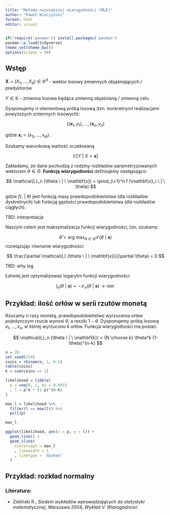 ```yaml
---
title: "Metoda największej wiarygodności (MLE)"
author: "Paweł Wieczyński"
format: html
editor: visual
---
```


```r
if(!require('pacman')) install.packages('pacman')
pacman::p_load(tidyverse)
theme_set(theme_bw())
options(scipen = 99)
```

## Wstęp

$\mathbf{X} = (X_1, \dots, X_d) \in \mathbb{R}^d$ - wektor losowy zmiennych objaśniających / predyktorów

$Y \in \mathbb{R}$ - zmienna losowa będąca zmienną objaśnianą / zmienną celu

Dysponujemy $n$-elementową próbą losową (tzn. konkretnymi realizacjami powyższych zmiennych losowych):

$$
\lbrace (\mathbf{x}_1, y_1), \dots, (\mathbf{x}_n, y_n)
$$

gdzie $\mathbf{x}_i = (x_{1i}, \dots, x_{di})$ .

Szukamy warunkową wartość oczekiwaną

$$
\mathbb{E} \left[Y \ | \ X = \mathbf{x} \right]
$$

Zakładamy, że dane pochodzą z rodziny rozkładów parametryzowanych wektorem $\theta \in \Theta$. **Funkcję wiarygodności** definiujemy następująco:

$$
\mathcal{L}_n (\theta \ | \ \mathbf{x}) = \prod_{i=1}^n f (\mathbf{x}_i \ | \ \theta)
$$

gdzie $f (. \ | \ \theta)$ jest funkcją masy prawdopodobieństwa (dla rozkładów dyskretnych) lub funkcją gęstości prawdopodobieństwa (dla rozkładów ciągłych).

TBD: interpretacja

Naszym celem jest maksymalizacja funkcji wiarygodności, tzn. szukamy:

$$ \hat{\theta} = \arg\!\max_{\theta \in \Theta} \mathcal{L} (\theta \ | \ \mathbf{x}) $$ rozwiązując równanie wiarygodności:

$$
\frac{\partial \mathcal{L} (\theta \ | \ \mathbf{x})}{\partial \theta} = 0
$$

TBD: why log

Łatwiej jest optymalizować logarytm funkcji wiarygodności:

$$
l_n (\theta \ | \ \mathbf{x}) = -\mathcal{L}_n (\theta \ | \ \mathbf{x}) \longrightarrow \min
$$

## Przykład: ilość orłów w serii rzutów monetą

Rzucamy $n$ razy monetą, prawdopodobieństwo wyrzucenia orław pojedynczym rzucie wynosi $\theta$, a reszki $1-\theta$. Dysponujemy próbą losową $x_1, \dots, x_n$, w której wyrzucono $k$ orłów. Funkcja wiarygodności ma postać:

$$
\mathcal{L}_n (\theta \ | \ \mathbf{k}) = {N \choose k} \theta^k (1-\theta)^{n-k}
$$

```r
n = 20
set.seed(234)
coins = rbinom(n, 1, 0.5)
table(coins)
k = sum(coins == 1)
```

```r
likelihood = tibble(
  p = seq(0, 1, by = 0.001)
  , l = p^k * (1-p)^(n-k)
)

max_l = likelihood %>%
  filter(l == max(l)) %>%
  pull(p)

max_l

ggplot(likelihood, aes(x = p, y = l)) + 
  geom_line() +
  geom_vline(
    xintercept = max_l
    , linewidth = 1
    , linetype = 'dashed'
  )
```

## Przykład: rozkład normalny

### Literatura:

-   Zieliński R., *Siedem wykładów wprowadzających do statystyki matematycznej*, Warszawa 2004, *Wykład V. Wiarogodność*
